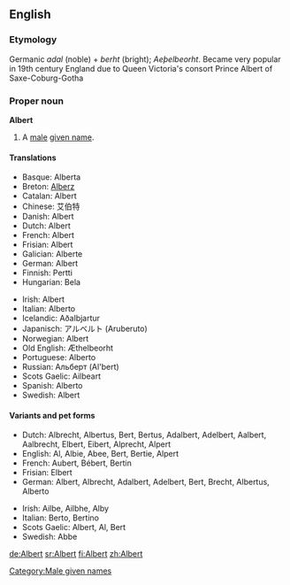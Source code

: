 ==English==

===Etymology===
Germanic ''adal'' (noble) + ''berht'' (bright); {{ang}} ''Aeþelbeorht''. Became very popular in 19th century England due to Queen Victoria's consort Prince Albert of Saxe-Coburg-Gotha

===Proper noun===
'''Albert'''

# A [[male]] [[given name]].

====Translations====
{{top}}
*Basque: Alberta
*Breton: [[Alberz]]
*Catalan: Albert
*Chinese: 艾伯特 
*Danish: Albert
*Dutch: Albert
*French: Albert
*Frisian: Albert
*Galician: Alberte
*German: Albert
*Finnish: Pertti
*Hungarian: Bela
{{mid}}
*Irish: Albert
*Italian: Alberto
*Icelandic: Aðalbjartur
*Japanisch: アルベルト (Aruberuto)
*Norwegian: Albert
*Old English: Æthelbeorht
*Portuguese: Alberto
*Russian: Альберт (Al'bert)
*Scots Gaelic: Ailbeart
*Spanish: Alberto
*Swedish: Albert
{{bottom}}

====Variants and pet forms====
{{top}}
*Dutch: Albrecht, Albertus, Bert, Bertus, Adalbert, Adelbert, Aalbert, Aalbrecht, Elbert, Eibert, Alprecht, Alpert
*English: Al, Albie, Abee, Bert, Bertie, Alpert
*French: Aubert, Bébert, Bertin
*Frisian: Elbert
*German: Albert, Albrecht, Adalbert, Adelbert, Bert, Brecht, Albertus, Alberto
{{mid}}
*Irish: Ailbe, Ailbhe, Alby
*Italian: Berto, Bertino
*Scots Gaelic: Albert, Al, Bert
*Swedish: Abbe
{{bottom}}

[[Category:Male given names]]

[[de:Albert]]
[[sr:Albert]]
[[fi:Albert]]
[[zh:Albert]]